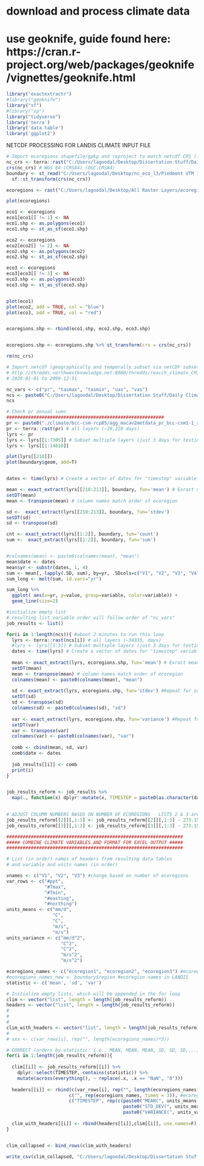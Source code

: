 # download and process climate data
# use geoknife, guide found here: https://cran.r-project.org/web/packages/geoknife/vignettes/geoknife.html

```{r}
library("exactextractr")
#library("geoknife")
library("sf")
#library("sp")
library("tidyverse")
library('terra')
library('data.table')
library('ggplot2')
```

############################################################################################################################################
##################################### NETCDF PROCESSING FOR LANDIS CLIMATE INPUT FILE ######################################################
############################################################################################################################################


```{r}
# Import ecoregions shapefile/gpkg and reproject to match netcdf CRS (import one nc for this)
nc_crs <- terra::rast("C:/Users/lagoodal/Desktop/Dissertation Stuff/Daily Climate/agg_macav2metdata_pr_MIROC-ESM-CHEM_r1i1p1_rcp45_2006_2099_CONUS_daily.nc")
crs(nc_crs) # WGS 84 (CRS84) (OGC:CRS84)
boundary <- st_read("C:/Users/lagoodal/Desktop/nc_eco_l3/Piedmont UTM 17N.shp") %>%
  sf::st_transform(crs(nc_crs))

ecoregions <- rast("C:/Users/lagoodal/Desktop/All Raster Layers/ecoregions.tif")

plot(ecoregions)

eco1 <- ecoregions
eco1[eco1[] != 1] <- NA
eco1.shp <- as.polygons(eco1)
eco1.shp <- st_as_sf(eco1.shp)

eco2 <- ecoregions
eco2[eco2[] != 2] <- NA
eco2.shp <- as.polygons(eco2)
eco2.shp <- st_as_sf(eco2.shp)

eco3 <- ecoregions
eco3[eco3[] != 3] <- NA
eco3.shp <- as.polygons(eco3)
eco3.shp <- st_as_sf(eco3.shp)


plot(eco1)
plot(eco2, add = TRUE, col = "blue")
plot(eco3, add = TRUE, col = "red")


ecoregions.shp <- rbind(eco1.shp, eco2.shp, eco3.shp)


ecoregions.shp <- ecoregions.shp %>% st_transform(crs = crs(nc_crs))

rm(nc_crs)

```


```{r}
# Import netcdf (geographically and temporally subset via netCDF subset)
# http://thredds.northwestknowledge.net:8080/thredds/reacch_climate_CMIP5_aggregated_macav2_catalog.html 
# 2020-01-01 to 2099-12-31

nc_vars <- c("pr", "tasmax", "tasmin", "uas", "vas")
ncs <- paste0("C:/Users/lagoodal/Desktop/Dissertation Stuff/Daily Climate/agg_macav2metdata_",nc_vars,"_CCSM4_r6i1p1_rcp85_2006_2099_CONUS_daily.nc")
ncs
```

```{r}
# Check pr annual sums 
##########################################################
pr <- paste0("./climate/bcc-csm-rcp85/agg_macav2metdata_pr_bcc-csm1-1_r1i1p1_rcp85_2006_2099_CONUS_daily.nc")
pr <- terra::rast(pr) # all layers (~29,220 days)
lyrs <- pr
lyrs <- lyrs[[1:7305]] # Subset multiple layers (just 3 days for testing)
lyrs <- lyrs[[1:14610]]

plot(lyrs[[210]])
plot(boundary$geom, add=T)


dates <- time(lyrs) # Create a vector of dates for "timestep" variable

mean <- exact_extract(lyrs[[210:213]], boundary, fun='mean') # Exract mean by ecoregion, transform it to a data table, and transpose the rows/columns
setDT(mean)
mean <- transpose(mean) # column names match order of ecoregion 

sd <-  exact_extract(lyrs[[210:213]], boundary, fun='stdev')
setDT(sd)
sd <- transpose(sd)

cnt <- exact_extract(lyrs[[1:2]], boundary, fun='count')
sum <-  exact_extract(lyrs[[1:2]], boundary, fun='sum')


#colnames(mean) <- paste0(colnames(mean), "mean")
mean$date <- dates
mean$yr <- substr(dates, 1, 4)
sum <- mean[, lapply(.SD, sum), by=yr, .SDcols=c("V1", "V2", "V3", "V4")]
sum_long <- melt(sum, id.vars="yr")

sum_long %>%
  ggplot( aes(x=yr, y=value, group=variable, color=variable)) +
  geom_line(size=2)
```

##########################################################

```{r}
#initialize empty list
# resulting list variable order will follow order of "nc_vars" 
job_results <- list()

for(i in 1:length(ncs)){ #about 2 minutes to run this loop 
  lyrs <- terra::rast(ncs[i]) # all layers (~34333, days)
  #lyrs <- lyrs[[1:3]] # Subset multiple layers (just 3 days for testing)
  dates <- time(lyrs) # Create a vector of dates for "timestep" variable
  
  mean <- exact_extract(lyrs, ecoregions.shp, fun='mean') # Exract mean by ecoregion, transform it to a data table, and transpose the rows/columns
  setDT(mean)
  mean <- transpose(mean) # column names match order of ecoregion 
  colnames(mean) <- paste0(colnames(mean), "mean")
  
  sd <- exact_extract(lyrs, ecoregions.shp, fun='stdev') #Repeat for sd 
  setDT(sd)
  sd <- transpose(sd) 
  colnames(sd) <- paste0(colnames(sd), "sd")
  
  var <- exact_extract(lyrs, ecoregions.shp, fun='variance') #Repeat for var
  setDT(var)
  var <- transpose(var) 
  colnames(var) <- paste0(colnames(var), "var")
  
  comb <- cbind(mean, sd, var)
  comb$date <- dates 
  
  job_results[[i]] <- comb
  print(i)
}


job_results_reform <- job_results %>%
  map(., function(x) dplyr::mutate(x, TIMESTEP = paste0(as.character(date), "T00:00:00Z")))

  
# ADJUST COLUMN NUMBERS BASED ON NUMBER OF ECOREGIONS - LISTS 2 & 3 are the temperature lists
job_results_reform[[2]][,1:3] <- job_results_reform[[2]][,1:3] - 273.15 #convert from kelvin to celsius (second list is tasmax) #CHECK HOW MANY ECOREGIONS
job_results_reform[[3]][,1:3] <- job_results_reform[[3]][,1:3] - 273.15 #convert from kelvin to celsius (third list is tasmin)

```


```{r}
#################################################################
##### COMBINE CLIMATE VARIABLES AND FORMAT FOR EXCEL OUTPUT #####
#################################################################

# List (in order) names of headers from resulting data tables
# and variable and units names (in order) 

vnames <- c("V1", "V2", "V3") #change based on number of ecoregions 
var_rows <- c("#ppt",
              "#Tmax",
              "#Tmin",
              "#easting",
              "#northing")
units_means <- c("mm/d",
                 "C",
                 "C",
                 "m/s",
                 "m/s")
units_variance <- c("mm/d^2",
                    "C^2",
                    "C^2", 
                    "m/s^2",
                    "m/s^2")

ecoregions_names <- c("ecoregion1", "ecoregion2", "ecoregion3") #ecoregions names from geoknife, you can change these - reflect that in the ecoregion .txt file 
#ecoregions_names_new <- boundary$region #ecoregion names in LANDIS
statistic <- c('mean', 'sd', 'var')
```

########################################

```{r}
# Initialize empty lists, which will be appended in the for loop 
clim <- vector("list", length = length(job_results_reform))
headers <- vector("list", length = length(job_results_reform))
# 
# 
# 
clim_with_headers <- vector("list", length = length(job_results_reform))
# 
# xxx <- c(var_rows[i], rep("", length(ecoregions_names)*3))

# CORRECT (orders by statistic: i.e., MEAN, MEAN, MEAN, SD, SD, SD,...)
for(i in 1:length(job_results_reform)){
  
  clim[[i]] <- job_results_reform[[i]] %>%
    dplyr::select(TIMESTEP, contains(statistic)) %>%
    mutate(across(everything(), ~ replace(.x, .x == "NaN", "0")))
  
  headers[[i]] <- rbind(c(var_rows[i], rep("", length(ecoregions_names)*3)), 
                       c("", rep(ecoregions_names, times = 3)), #ecoregions_names_new
                       c("TIMESTEP", rep(c(paste0("MEAN(", units_means[i], ")"),
                                           paste0("STD_DEV(", units_means[i], ")"),
                                           paste0("VARIANCE(", units_variance[i], ")")), each = 3))) #should be no. ecoregions
  
  clim_with_headers[[i]] <- rbind(headers[[i]],clim[[i]], use.names=F)
}


clim_collapsed <- bind_rows(clim_with_headers)

```


```{r}
write_csv(clim_collapsed, "C:/Users/lagoodal/Desktop/Dissertation Stuff/Clipped Test/treeMap Resistance/Future Climate Tables/CCSM4_RCP85.csv")

```






